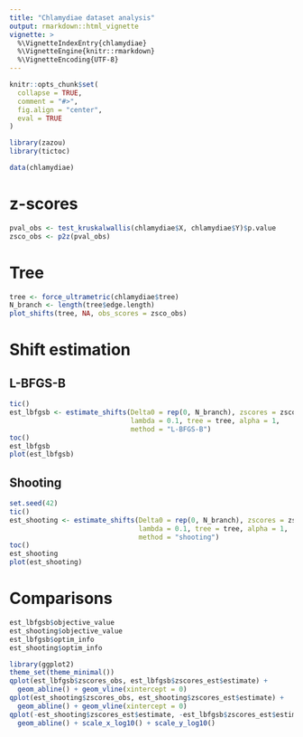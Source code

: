 ```yaml
---
title: "Chlamydiae dataset analysis"
output: rmarkdown::html_vignette
vignette: >
  %\VignetteIndexEntry{chlamydiae}
  %\VignetteEngine{knitr::rmarkdown}
  %\VignetteEncoding{UTF-8}
---
```


```r
knitr::opts_chunk$set(
  collapse = TRUE,
  comment = "#>", 
  fig.align = "center",
  eval = TRUE
)
```

```r
library(zazou)
library(tictoc)
```

```r
data(chlamydiae)
```


# z-scores

```r
pval_obs <- test_kruskalwallis(chlamydiae$X, chlamydiae$Y)$p.value
zsco_obs <- p2z(pval_obs)
```

# Tree

```r
tree <- force_ultrametric(chlamydiae$tree)
N_branch <- length(tree$edge.length)
plot_shifts(tree, NA, obs_scores = zsco_obs)
```



# Shift estimation

## L-BFGS-B


```r
tic()
est_lbfgsb <- estimate_shifts(Delta0 = rep(0, N_branch), zscores = zsco_obs,
                              lambda = 0.1, tree = tree, alpha = 1,
                              method = "L-BFGS-B")
toc()
est_lbfgsb
plot(est_lbfgsb)
```


## Shooting 

```r
set.seed(42)
tic()
est_shooting <- estimate_shifts(Delta0 = rep(0, N_branch), zscores = zsco_obs,
                                lambda = 0.1, tree = tree, alpha = 1,
                                method = "shooting")
toc()
est_shooting
plot(est_shooting)
```

# Comparisons


```r
est_lbfgsb$objective_value
est_shooting$objective_value
est_lbfgsb$optim_info
est_shooting$optim_info
```


```r
library(ggplot2)
theme_set(theme_minimal())
qplot(est_lbfgsb$zscores_obs, est_lbfgsb$zscores_est$estimate) +
  geom_abline() + geom_vline(xintercept = 0)
qplot(est_shooting$zscores_obs, est_shooting$zscores_est$estimate) +
  geom_abline() + geom_vline(xintercept = 0)
qplot(-est_shooting$zscores_est$estimate, -est_lbfgsb$zscores_est$estimate) +
  geom_abline() + scale_x_log10() + scale_y_log10()
```

